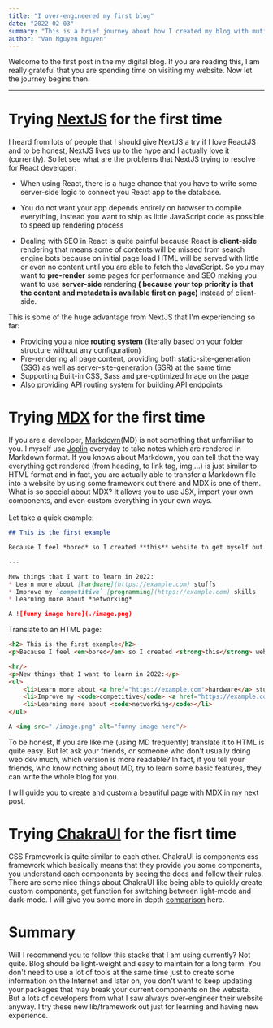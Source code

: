 ```yaml
---
title: "I over-engineered my first blog"
date: "2022-02-03"
summary: "This is a brief journey about how I created my blog with mutiple technologies (NextJS, ChakaUI, MDX,...)"
author: "Van Nguyen Nguyen"
---
```


Welcome to the first post in the my digital blog. If you are reading this, I am really grateful that you are spending time on visiting my website. Now let the journey begins then.

---

# Trying [NextJS](https://nextjs.org/) for the first time

I heard from lots of people that I should give NextJS a try if I love ReactJS and to be 
honest, NextJS lives up to the hype and I actually love it (currently). So let see what 
are the problems that NextJS trying to resolve for React developer:  

* When using React, there is a huge chance that you have to write some server-side logic to connect
you React app to the database.

* You do not want your app depends entirely on browser to compile everything, instead you want to ship as little JavaScript code as possible
to speed up rendering process

* Dealing with SEO in React is quite painful because React is **client-side** rendering that means some of
contents will be missed from search engine bots because on initial page load HTML will be served with little
or even no content until you are able to fetch the JavaScript. So you may want to **pre-render** some pages for performance
and SEO making you want to use **server-side** rendering **( because your top priority is that the content and metadata is available first
on page)** instead of client-side.


This is some of the huge advantage from NextJS that I'm experiencing so far:  

* Providing you a nice **routing system** (literally based on your folder structure without any configuration) 
* Pre-rendering all page content, providing both static-site-generation (SSG) as well as server-site-generation
(SSR) at the same time
* Supporting Built-in CSS, Sass and pre-optimized Image on the page 
* Also providing API routing system for building API endpoints

# Trying [MDX](https://mdxjs.com/) for the first time

If you are a developer, [Markdown](https://www.markdownguide.org/)(MD) is not something that unfamiliar to you. I myself use [Joplin](https://github.com/laurent22/joplin) 
everyday to take notes which are rendered in Markdown format. If you knows about Markdown, you can tell that the way 
everything got rendered (from heading, to link tag, img,...) is just similar to HTML format and in fact, you are actually
able to transfer a Markdown file into a website by using some framework out there and MDX is one of them.
<br/>
What is so special about MDX? It allows you to use JSX, import your own components, and even custom everything in your own ways.  
<br/>
Let take a quick example:

```markdown
## This is the first example

Because I feel *bored* so I created **this** website to get myself out of the lazy

---

New things that I want to learn in 2022:
* Learn more about [hardware](https://example.com) stuffs
* Improve my `competitive` [programming](https://example.com) skills
* Learning more about *networking*

A ![funny image here](./image.png)
```

Translate to an HTML page:


```markdown
<h2> This is the first example</h2>
<p>Because I feel <em>bored</em> so I created <strong>this</strong> website to get myself out of the lazy</p>

<hr/>
<p>New things that I want to learn in 2022:</p>
<ul>
    <li>Learn more about <a href="https://example.com">hardware</a> stuffs</li>
    <li>Improve my <code>competitive</code> <a href="https://example.com">programming</a>] skills</li>
    <li>Learning more about <code>networking</code></li>
</ul>

A <img src="./image.png" alt="funny image here"/>
```
To be honest, If you are like me (using MD frequently) translate it to HTML is quite easy. But let ask
your friends, or someone who don't usually doing web dev much, which version is more readable?
In fact, if you tell your friends, who know nothing about MD, try to learn some basic features, they can 
write the whole blog for you.
<br/>

I will guide you to create and custom a beautiful page with MDX in my next post. 

# Trying [ChakraUI](https://chakra-ui.com/) for the fisrt time

CSS Framework is quite similar to each other.
ChakraUI is components css framework which basically means that
they provide you some components, you understand each components by seeing the docs and follow their rules. There are some nice things
about ChakraUI like being able to quickly create custom components, get function for switching between light-mode and dark-mode. 
I will give you some more in depth [comparison](https://chakra-ui.com/docs/comparison) here.

# Summary
Will I recommend you to follow this stacks that I am using currently? Not quite. Blog should be light-weight and easy to maintain for a long term.
You don't need to use a lot of tools at the same time just to create some information on the Internet and later on, you don't want to keep updating
your packages that may break your current components on the website. 
<br/>
But a lots of developers from what I saw always over-engineer their website anyway. I try these new lib/framework out just for learning and having new experience.




